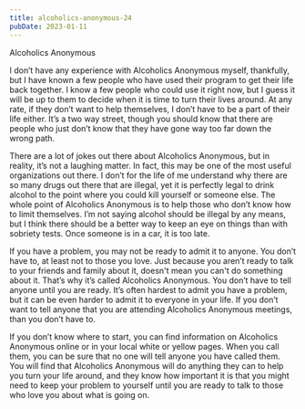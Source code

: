 ```yaml
---
title: alcoholics-anonymous-24
pubDate: 2023-01-11
---
```


Alcoholics Anonymous

I don’t have any experience with Alcoholics Anonymous myself, thankfully, but I have known a few people who have used their program to get their life back together. I know a few people who could use it right now, but I guess it will be up to them to decide when it is time to turn their lives around. At any rate, if they don’t want to help themselves, I don’t have to be a part of their life either. It’s a two way street, though you should know that there are people who just don’t know that they have gone way too far down the wrong path.

There are a lot of jokes out there about Alcoholics Anonymous, but in reality, it’s not a laughing matter. In fact, this may be one of the most useful organizations out there. I don’t for the life of me understand why there are so many drugs out there that are illegal, yet it is perfectly legal to drink alcohol to the point where you could kill yourself or someone else. The whole point of Alcoholics Anonymous is to help those who don’t know how to limit themselves. I’m not saying alcohol should be illegal by any means, but I think there should be a better way to keep an eye on things than with sobriety tests. Once someone is in a car, it is too late.

If you have a problem, you may not be ready to admit it to anyone. You don’t have to, at least not to those you love. Just because you aren’t ready to talk to your friends and family about it, doesn't mean you can't do something about it. That’s why it’s called Alcoholics Anonymous. You don’t have to tell anyone until you are ready. It’s often hardest to admit you have a problem, but it can be even harder to admit it to everyone in your life. If you don’t want to tell anyone that you are attending Alcoholics Anonymous meetings, than you don’t have to.

If you don’t know where to start, you can find information on Alcoholics Anonymous online or in your local white or yellow pages. When you call them, you can be sure that no one will tell anyone you have called them. You will find that Alcoholics Anonymous will do anything they can to help you turn your life around, and they know how important it is that you might need to keep your problem to yourself until you are ready to talk to those who love you about what is going on.